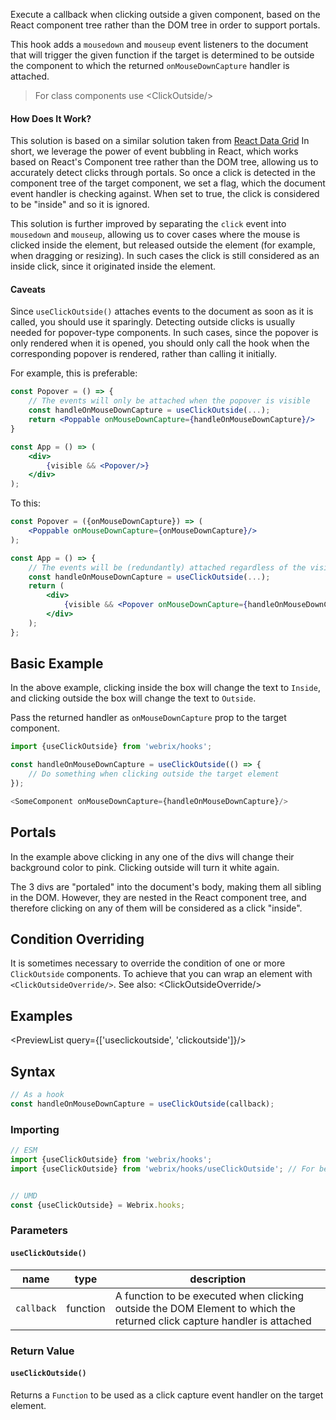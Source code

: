 
Execute a callback when clicking outside a given component, based on the React component tree rather than
the DOM tree in order to support portals.

This hook adds a `mousedown` and `mouseup` event listeners to the document that will trigger the given function if
the target is determined to be outside the component to which the returned `onMouseDownCapture` handler
is attached.

> For class components use <Link to='/docs/tools/clickoutside'>&lt;ClickOutside/&gt;</Link>

#### How Does It Work?

This solution is based on a similar solution taken from [React Data Grid](https://github.com/adazzle/react-data-grid/pull/1417/files#diff-fdcbe490b776c1eed24c88d4b5f27d66R4)
In short, we leverage the power of event bubbling in React, which works based on React's Component tree
rather than the DOM tree, allowing us to accurately detect clicks through portals.
So once a click is detected in the component tree of the target component, we set a flag, which the
document event handler is checking against. When set to true, the click is considered to be "inside"
and so it is ignored.

This solution is further improved by separating the `click` event into `mousedown` and `mouseup`,
allowing us to cover cases where the mouse is clicked inside the element, but released outside the
element (for example, when dragging or resizing). In such cases the click is still considered as
an inside click, since it originated inside the element.

#### Caveats

Since `useClickOutside()` attaches events to the document as soon as it is called, you should use it sparingly.
Detecting outside clicks is usually needed for popover-type components.
In such cases, since the popover is only rendered when it is opened, you should only call the hook when the corresponding popover
is rendered, rather than calling it initially.

For example, this is preferable:

```jsx
const Popover = () => {
    // The events will only be attached when the popover is visible
    const handleOnMouseDownCapture = useClickOutside(...);
    return <Poppable onMouseDownCapture={handleOnMouseDownCapture}/>
}

const App = () => (
    <div>
        {visible && <Popover/>}
    </div>
);
```

To this:

```jsx
const Popover = ({onMouseDownCapture}) => (
    <Poppable onMouseDownCapture={onMouseDownCapture}/>
);

const App = () => {
    // The events will be (redundantly) attached regardless of the visibility of the popover
    const handleOnMouseDownCapture = useClickOutside(...);
    return (
        <div>
            {visible && <Popover onMouseDownCapture={handleOnMouseDownCapture}/>}
        </div>
    );
};
```

## Basic Example

<Example file='docs/hooks/useclickoutside/BasicExample' height={250}/>

In the above example, clicking inside the box will change the text to `Inside`, and clicking
outside the box will change the text to `Outside`.

Pass the returned handler as `onMouseDownCapture` prop to the target component.

```js
import {useClickOutside} from 'webrix/hooks';

const handleOnMouseDownCapture = useClickOutside(() => {
    // Do something when clicking outside the target element
});

<SomeComponent onMouseDownCapture={handleOnMouseDownCapture}/>
```

## Portals

<Example file='docs/hooks/useclickoutside/Portals' height={250}/>

In the example above clicking in any one of the divs will change their background
color to pink. Clicking outside will turn it white again.

The 3 divs are "portaled" into the document's body, making them all sibling in the DOM.
However, they are nested in the React component tree, and therefore clicking on any of them will be
considered as a click "inside".

## Condition Overriding

It is sometimes necessary to override the condition of one or more `ClickOutside` components. To achieve that you can wrap an element with `<ClickOutsideOverride/>`.
See also: <Link to='/docs/tools/clickoutside#condition-overriding'>&lt;ClickOutsideOverride/&gt;</Link>

## Examples

<PreviewList query={['useclickoutside', 'clickoutside']}/>

## Syntax

```js
// As a hook
const handleOnMouseDownCapture = useClickOutside(callback);

```

### Importing

```jsx
// ESM
import {useClickOutside} from 'webrix/hooks';
import {useClickOutside} from 'webrix/hooks/useClickOutside'; // For better tree shaking


// UMD
const {useClickOutside} = Webrix.hooks;
```

### Parameters

#### `useClickOutside()`

name|type|description
---|---|---
`callback`|function|A function to be executed when clicking outside the DOM Element to which the returned click capture handler is attached

### Return Value

#### `useClickOutside()`

Returns a `Function` to be used as a click capture event handler on the target element.
